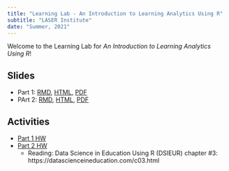 ```yaml
---
title: "Learning Lab - An Introduction to Learning Analytics Using R"
subtitle: "LASER Institute"
date: "Summer, 2021"
---
```


Welcome to the Learning Lab for *An Introduction to Learning Analytics Using R*!

## Slides

- Part 1: [RMD](https://github.com/laser-institute/intro-to-learning-analytics-using-r/blob/main/slides-part-1.Rmd), [HTML](slides/slides-part-1.html), [PDF](slides/slides-part-1.pdf)
- PArt 2: [RMD](https://github.com/laser-institute/intro-to-learning-analytics-using-r/blob/main/slides/slides-part-1.Rmd), [HTML](slides/slides-part-1.html), [PDF](slides/slides-part-1.pdf)

## Activities

- [Part 1 HW](https://github.com/making-data-science-count/s21-intro-to-data-sci-methods-in-ed/blob/main/activities/activity-week-1.Rmd)
- [Part 2 HW](https://github.com/making-data-science-count/s21-intro-to-data-sci-methods-in-ed/blob/main/activities/activity-week-2.Rmd)
  - Reading: Data Science in Education Using R (DSIEUR) chapter #3: https://datascienceineducation.com/c03.html    

